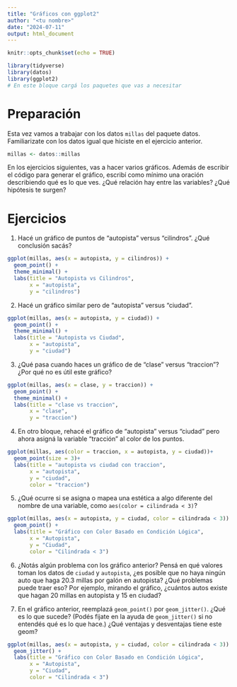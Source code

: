 ```yaml
---
title: "Gráficos con ggplot2"
author: "<tu nombre>"
date: "2024-07-11"
output: html_document
---
```



```r
knitr::opts_chunk$set(echo = TRUE)

library(tidyverse)
library(datos)
library(ggplot2)
# En este bloque cargá los paquetes que vas a necesitar

```

# Preparación

Esta vez vamos a trabajar con los datos `millas` del paquete datos. 
Familiarizate con los datos igual que hiciste en el ejercicio anterior. 

```r
millas <- datos::millas
```


En los ejercicios siguientes, vas a hacer varios gráficos. 
Además de escribir el código para generar el gráfico, escribí como mínimo una oración describiendo qué es lo que ves. 
¿Qué relación hay entre las variables? 
¿Qué hipótesis te surgen? 

# Ejercicios

1. Hacé un gráfico de puntos de "autopista" versus "cilindros".
¿Qué conclusión sacás?

```r
ggplot(millas, aes(x = autopista, y = cilindros)) +
  geom_point() +
  theme_minimal() +
  labs(title = "Autopista vs Cilindros",
       x = "autopista",
       y = "cilindros")
```


2. Hacé un gráfico similar pero de "autopista" versus "ciudad". 


```r
ggplot(millas, aes(x = autopista, y = ciudad)) +
  geom_point() +
  theme_minimal() +
  labs(title = "Autopista vs Ciudad",
       x = "autopista",
       y = "ciudad")
```


3. ¿Qué pasa cuando haces un gráfico de  de "clase" versus "traccion"? ¿Por qué no es útil este gráfico?

```r
ggplot(millas, aes(x = clase, y = traccion)) +
  geom_point() +
  theme_minimal() +
  labs(title = "clase vs traccion",
       x = "clase",
       y = "traccion")
```


4. En otro bloque, rehacé el gráfico de "autopista" versus "ciudad" pero ahora asigná la variable "tracción" al color de los puntos. 

```r
ggplot(millas, aes(color = traccion, x = autopista, y = ciudad))+
  geom_point(size = 3)+
  labs(title = "autopista vs ciudad con traccion",
       x = "autopista",
       y = "ciudad", 
       color = "traccion")
```


5. ¿Qué ocurre si se asigna o mapea una estética a algo diferente del nombre de una variable, como `aes(color = cilindrada < 3)`?

```r
ggplot(millas, aes(x = autopista, y = ciudad, color = cilindrada < 3)) +
  geom_point() +
  labs(title = "Gráfico con Color Basado en Condición Lógica",
       x = "Autopista",
       y = "Ciudad",
       color = "Cilindrada < 3")
```



6. ¿Notás algún problema con los gráfico anterior? Pensá en qué valores toman los datos de `ciudad` y `autopista`, ¿es posible que no haya ningún auto que haga 20.3 millas por galón en autopista? ¿Qué problemas puede traer eso? Por ejemplo, mirando el gráfico, ¿cuántos autos existe que hagan 20 millas en autopista y 15 en ciudad? 


7. En el gráfico anterior, reemplazá `geom_point()` por `geom_jitter()`. ¿Qué es lo que sucede? (Podés fijate en la ayuda de `geom_jitter()` si no entendés qué es lo que hace.) 
¿Qué ventajas y desventajas tiene este geom?

```r
ggplot(millas, aes(x = autopista, y = ciudad, color = cilindrada < 3)) +
  geom_jitter() +
  labs(title = "Gráfico con Color Basado en Condición Lógica",
       x = "Autopista",
       y = "Ciudad",
       color = "Cilindrada < 3")
```

